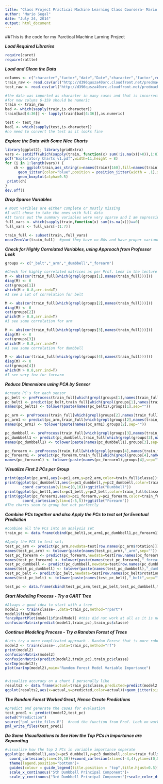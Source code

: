 ```yaml
---
title: "Class Project Practical Machine Learning Class Coursera- Mario Segal"
author: "Mario Segal"
date: "July 24, 2014"
output: html_document
---
```


##This is the code for my Parctical Machine Larning Project

***Load Required Libraries***
```r
require(caret)
require(rattle)
```

***Load and Clean the Data***
```r
columns <- c("character","factor","date","Date","character","factor",rep("numeric",153),"factor")
train_raw <- read.csv(url("http://d396qusza40orc.cloudfront.net/predmachlearn/pml-training.csv"),header=T,strip.white=T,stringsAsFactors=F)
test_raw <- read.csv(url("http://d396qusza40orc.cloudfront.net/predmachlearn/pml-testing.csv"),header=T,strip.white=T,stringsAsFactors=F)

#the data was imported as character in many cases and that is incorrect, let's fix that
#for now colums 6-159 should be numeric
train <- train_raw
bad <- which(sapply(train,is.character))
train[bad[4:36]] <- lapply(train[bad[4:36]],as.numeric)

test <- test_raw
bad1 <- which(sapply(test,is.character))
#no need to convert the test as it looks fine
```

***Explore the Data with Some Nice Charts***
```r
library(ggplot2); library(gridExtra)
vars <- setdiff(which(sapply(train, function(x) sum(!is.na(x))>0)),1:8)
pdf("Exploratory Charts v1.pdf",width=11,height = 8)
for (i in 1:length(vars)) {
    ch <- ggplot(train,aes_string(x=names(train)[160],fill=names(train)[160],y=names(train)[vars[i]]))+theme_bw()+
      geom_jitter(color="blue",position = position_jitter(width = .1),size=1)+theme(legend.position="none")+ 
      geom_boxplot(alpha=0.5)
 print(ch)
}
dev.off()
```

***Drop Sparse Variables***
```r
# most varibles are either complete or mostly missing
#I will chose to take the ones with full data
#It turns out the summary variables were very sparse and I am supressing those
full_vars <- which(sapply(train,function(x) sum(is.na(x)))==0)
full_vars <- full_vars[-(1:7)]

train_full <- subset(train,,full_vars)
nearZeroVar(train_full)  #good they have no NAs and have proper variance
```

***Check for Highly Correlated Variables, using Approach from Professor Leek***
```r
groups <- c("_belt","_arm","_dumbbell","_forearm")

#Check for highly correlated matrices as per Prof. Leek in the lecture
M <- abs(cor(train_full[which(grepl(groups[1],names(train_full)))]))
diag(M) <- 0
cat(groups[1])
which(M > 0.8,arr.ind=T)
#I see a lot of correlation for belt

M <- abs(cor(train_full[which(grepl(groups[2],names(train_full)))]))
diag(M) <- 0
cat(groups[2])
which(M > 0.8,arr.ind=T)
#I see some correlation for arm

M <- abs(cor(train_full[which(grepl(groups[3],names(train_full)))]))
diag(M) <- 0
cat(groups[3])
which(M > 0.8,arr.ind=T)
#I see some correlation for dumbbell

M <- abs(cor(train_full[which(grepl(groups[4],names(train_full)))]))
diag(M) <- 0
cat(groups[4])
which(M > 0.8,arr.ind=T)
#I see very few for forearm
```

***Reduce Dimensions using PCA by Sensor***
```r
#create PC's for each sensor
pc_belt <- preProcess(train_full[which(grepl(groups[1],names(train_full)))],method="pca")
pc_belt1 <- predict(pc_belt,train_full[which(grepl(groups[1],names(train_full)))])
names(pc_belt1) <- tolower(paste(names(pc_belt1),groups[1],sep=""))

pc_arm <- preProcess(train_full[which(grepl(groups[2],names(train_full)))],method="pca")
pc_arm1 <- predict(pc_arm,train_full[which(grepl(groups[2],names(train_full)))])
names(pc_arm1) <- tolower(paste(names(pc_arm1),groups[2],sep=""))

pc_dumbbell <- preProcess(train_full[which(grepl(groups[3],names(train_full)))],method="pca")
pc_dumbbell1 <- predict(pc_dumbbell,train_full[which(grepl(groups[3],names(train_full)))])
names(pc_dumbbell1) <- tolower(paste(names(pc_dumbbell1),groups[3],sep=""))

pc_forearm <- preProcess(train_full[which(grepl(groups[4],names(train_full)))],method="pca")
pc_forearm1 <- predict(pc_forearm,train_full[which(grepl(groups[4],names(train_full)))])
names(pc_forearm1) <- tolower(paste(names(pc_forearm1),groups[4],sep=""))
```

***Visualize First 2 PCs per Group***
```r
print(ggplot(pc_arm1,aes(x=pc1_arm,y=pc2_arm,color=train_full$classe))+geom_point()+ggtitle("Arm"))
print(ggplot(pc_dumbbell1,aes(x=pc1_dumbbell,y=pc2_dumbbell,color=train_full$classe))+geom_point()+
        coord_cartesian(ylim=c(0,10))+ggtitle("Dumbbell"))
print(ggplot(pc_belt1,aes(x=pc1_belt,y=pc2_belt,color=train_full$classe))+geom_point()+ggtitle("Belt"))
print(ggplot(pc_forearm1,aes(x=pc1_forearm,y=pc2_forearm,color=train_full$classe))+geom_point()+
        coord_cartesian(ylim=c(-5,5))+ggtitle("Forearm"))
#The charts seem to group but not perfectly
```

***Combine PCs together and also Apply the PCs to test set for Eventual Prediction***
```r
#combine all the PCs into an analysis set
train_pc <- data.frame(cbind(pc_belt1,pc_arm1,pc_dumbbell1,pc_forearm1),classe=train_full$classe)

#Apply the PCS to test set;
test_pc_arm <- predict(pc_arm,newdata=test[row.names(pc_arm$rotation)])
names(test_pc_arm) <- tolower(paste(names(test_pc_arm),"_arm",sep=""))
test_pc_forearm <- predict(pc_forearm,newdata=test[row.names(pc_forearm$rotation)])
names(test_pc_forearm) <- tolower(paste(names(test_pc_forearm),"_forearm",sep=""))
test_pc_dumbbell <- predict(pc_dumbbell,newdata=test[row.names(pc_dumbbell$rotation)])
names(test_pc_dumbbell) <- tolower(paste(names(test_pc_dumbbell),"_dumbbell",sep=""))
test_pc_belt <- predict(pc_belt,newdata=test[row.names(pc_belt$rotation)])
names(test_pc_belt) <- tolower(paste(names(test_pc_belt),"_belt",sep=""))

test_pc <- data.frame(cbind(test_pc_arm,test_pc_belt,test_pc_dumbbell,test_pc_forearm))
```

***Start Modeling Process - Try a CART Tree***
```r
#Always a good idea to start with a tree
model1 <- train(classe~.,data=train_pc,method="rpart") 
model1$finalModel   
fancyRpartPlot(model1$finalModel) #this did not work at all as it is not predicting C or E
confusionMatrix(predict(model1,train_pc),train_pc$classe)
```

***Continue Modeling Process - Try a Random Forest of Trees***
```r
#Lets try a more complicated approach - Random Forest that is more robust
model2 <- train(classe~.,data=train_pc,method="rf") 
print(model2)
confusionMatrix(model2)
confusionMatrix(predict(model2,train_pc),train_pc$classe)
varImp(model2);
plot(varImp(model2),main="Random Forest Model Variable Importance")


#visualize accuracy on a chart I personally like
results2 <- data.frame(actual=train_pc$classe,predicted=predict(model2,train_pc))
ggplot(results2,aes(x=actual,y=predicted,color=actual))+geom_jitter(size=0.5,alpha=0.5)+theme_bw()+theme(legend.position="none")
```

***The Random Forest Worked Great, Hence Create Predictions***
```r
#predict and generate the cases for evaluation
test_pred1 <- predict(model2,test_pc)
setwd("Prediction")
source("pml_write_files.R")  #read the function from Prof. Leek on working directory
pml_write_files(test_pred1)
```

***Do Some Visualizations to See How the Top PCs in Importance are Separating***
```r
#visualize how the top 2 PCs in variable importance separate
ggplot(pc_dumbbell1,aes(x=pc5_dumbbell,y=pc3_dumbbell,color=train_full$classe))+geom_point()+
  coord_cartesian(ylim=c(0,10))+coord_cartesian(xlim=c(-4,4),ylim=c(0,5))+theme_bw()+
  theme(legend.position="bottom")+
  guides(colour = guide_legend(title.position = "top",title.hjust=0.5))+
  scale_x_continuous("5th Dumbbell Principal Component")+
  scale_y_continuous("3rd Dumbbell Principal Component")+scale_color_discrete("Exercise Class")
```

